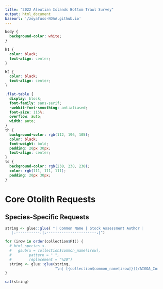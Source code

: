 ```yaml
---
title: "2022 Aleutian Islands Bottom Trawl Survey"
output: html_document
baseurl: '/zoyafuso-NOAA.github.io'
---
```


```css


body {
  background-color: white;
} 

h1 {
  color: black;
  text-align: center;
}

h2 {
  color: black;
  text-align: center;
}

.flat-table {
  display: block;
  font-family: sans-serif;
  -webkit-font-smoothing: antialiased;
  font-size: 115%;
  overflow: auto;
  width: auto;
}
th {
  background-color: rgb(112, 196, 105);
  color: black;
  font-weight: bold;
  padding: 20px 30px;
  text-align: center;
}
td {
  background-color: rgb(238, 238, 238);
  color: rgb(111, 111, 111);
  padding: 20px 30px;
}


```
# Core Otolith Requests
## Species-Specific Requests

```r

string <- glue::glue( "| Common Name | Stock Assessment Author |
   |:-----------:|:-----------------------:|")

for (irow in order(collection$PI)) {
  # html_species <- 
  #   gsub(x = collection$common_name[irow], 
  #        pattern = " ", 
  #        replacement = "%20")
  string <- glue::glue(string,
                       "\n| [{collection$common_name[irow]}](/AIGOA_Core_Otolith/docs/{collection$common_name[irow]}.html)| {collection$PI[irow]}  |")
}

cat(string)

```
